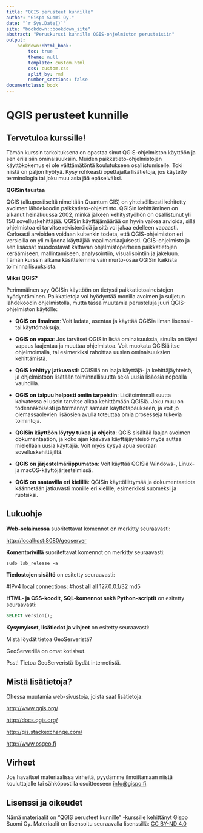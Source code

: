 ```yaml
---
title: "QGIS perusteet kunnille"
author: "Gispo Suomi Oy."
date: "`r Sys.Date()`"
site: "bookdown::bookdown_site"
abstract: "Peruskurssi kunnille QGIS-ohjelmiston perusteisiin"
output:
    bookdown::html_book:
        toc: true
        theme: null
        template: custom.html
        css: custom.css
        split_by: rmd
        number_sections: false
documentclass: book
---
```


# QGIS perusteet kunnille

## Tervetuloa kurssille!

Tämän kurssin tarkoituksena on opastaa sinut QGIS-ohjelmiston käyttöön ja sen erilaisiin ominaisuuksiin. Muiden paikkatieto-ohjelmistojen käyttökokemus ei ole välttämätöntä koulutukseen osallistumiselle. Toki niistä on paljon hyötyä. Kysy rohkeasti opettajalta lisätietoja, jos käytetty terminologia tai joku muu asia jää epäselväksi.

**QGISin taustaa**

QGIS (alkuperäiseltä nimeltään Quantum GIS) on yhteisöllisesti kehitetty avoimen lähdekoodin paikkatieto-ohjelmisto. QGISin kehittäminen on alkanut heinäkuussa 2002, minkä jälkeen kehitystyöhön on osallistunut yli 150 sovelluskehittäjää. QGISin käyttäjämäärää on hyvin vaikea arvioida, sillä ohjelmistoa ei tarvitse rekisteröidä ja sitä voi jakaa edelleen vapaasti. Karkeasti arvioiden voidaan kuitenkin todeta, että QGIS-ohjelmiston eri versioilla on yli miljoona käyttäjää maailmanlaajuisesti. QGIS--ohjelmisto ja sen lisäosat muodostavat kattavan ohjelmistoperheen paikkatietojen keräämiseen, mallintamiseen, analysointiin, visualisointiin ja jakeluun. Tämän kurssin aikana käsittelemme vain murto-osaa QGISin kaikista toiminnallisuuksista.

**Miksi QGIS?**

Perimmäinen syy QGISin käyttöön on tietysti paikkatietoaineistojen hyödyntäminen. Paikkatietoja voi hyödyntää monilla avoimen ja suljetun lähdekoodin ohjelmistolla, mutta tässä muutamia perusteluja juuri QGIS-ohjelmiston käytölle:

- **QGIS on ilmainen**:
Voit ladata, asentaa ja käyttää QGISia ilman lisenssi- tai käyttömaksuja.

- **QGIS on vapaa**:
Jos tarvitset QGISiin lisää ominaisuuksia,
sinulla on täysi vapaus laajentaa ja muuttaa ohjelmistoa.
Voit muokata QGISiä itse ohjelmoimalla,
tai esimerkiksi rahoittaa uusien ominaisuuksien kehittämistä.

- **QGIS kehittyy jatkuvasti**:
QGISillä on laaja käyttäjä- ja kehittäjäyhteisö,
ja ohjelmistoon lisätään toiminnallisuutta
sekä uusia lisäosia nopealla vauhdilla.

- **QGIS on taipuu helposti omiin tarpeisiin**:
Lisätoiminnallisuutta kaivatessa ei usein tarvitse alkaa kehittämään QGISiä.
Joku muu on todennäköisesti jo törmännyt samaan käyttötapaukseen,
ja voit jo olemassaolevien lisäosien avulla toteuttaa omia prosesseja tukevia toimintoja.

- **QGISin käyttöön löytyy tukea ja ohjeita**:
QGIS sisältää laajan avoimen dokumentaation,
ja koko ajan kasvava käyttäjäyhteisö myös auttaa mielellään uusia käyttäjiä.
Voit myös kysyä apua suoraan sovelluskehittäjiltä.

- **QGIS on järjestelmäriippumaton**:
Voit käyttää QGISiä Windows-, Linux- ja macOS-käyttöjärjestelmissä.

- **QGIS on saatavilla eri kielillä**:
QGISin käyttöliittymää ja dokumentaatiota käännetään jatkuvasti monille eri kielille,
esimerkiksi suomeksi ja ruotsiksi.

## Lukuohje

**Web-selaimessa** suoritettavat komennot on merkitty seuraavasti:

::: note-box
<http://localhost:8080/geoserver>
:::

**Komentorivillä** suoritettavat komennot on merkitty seuraavasti:

::: commandline-box
``` shell
sudo lsb_release -a
```
:::

**Tiedostojen sisältö** on esitetty seuraavasti:

::: file-content-box
#IPv4 local connections: #host all all 127.0.0.1/32 md5
:::

**HTML- ja CSS-koodit, SQL-komennot sekä Python-scriptit** on esitetty seuraavasti:

::: code-box
``` sql
SELECT version();
```
:::

**Kysymykset, lisätiedot ja vihjeet** on esitetty seuraavasti:

::: hint-box
Mistä löydät tietoa GeoServeristä?

GeoServerillä on omat kotisivut.

Psst! Tietoa GeoServeristä löydät internetistä.
:::

## Mistä lisätietoja?

Ohessa muutamia web-sivustoja, joista saat lisätietoja:

::: note-box
<http://www.qgis.org/>
:::

::: note-box
<http://docs.qgis.org/>
:::

::: note-box
<http://gis.stackexchange.com/>
:::

::: note-box
<http://www.osgeo.fi>
:::

## Virheet

Jos havaitset materiaalissa virheitä, pyydämme ilmoittamaan niistä kouluttajalle tai sähköpostilla osoitteeseen [info\@gispo.fi](mailto:info@gispo.fi){.email}.

## Lisenssi ja oikeudet

Nämä materiaalit on "QGIS perusteet kunnille" -kurssille kehittänyt Gispo Suomi Oy. Materiaalit on lisensoitu seuraavalla lisenssillä: [CC BY-ND 4.0](https://creativecommons.org/licenses/by-nd/4.0/)
